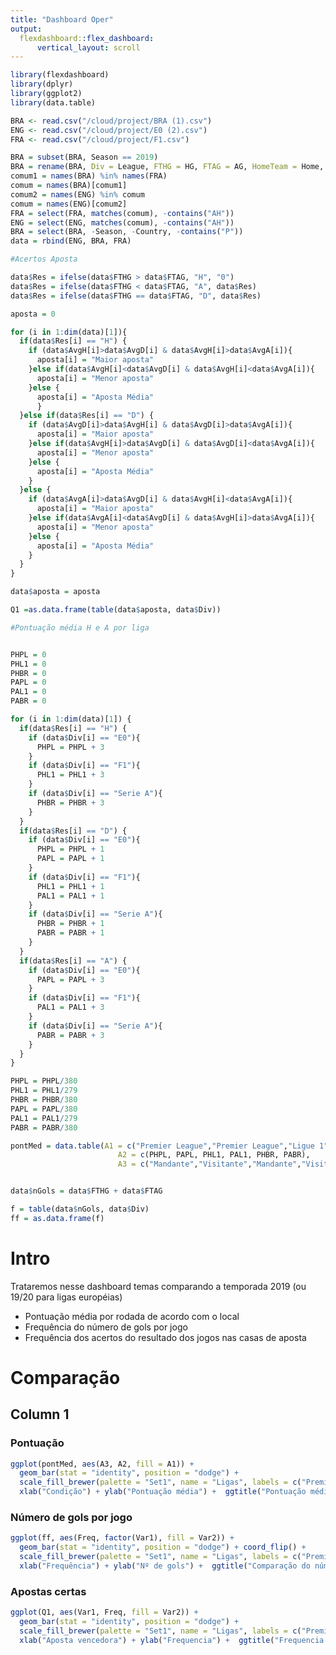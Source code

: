---
title: "Dashboard Oper"
output: 
  flexdashboard::flex_dashboard:
      vertical_layout: scroll
---

```{r include = FALSE}
library(flexdashboard)
library(dplyr)
library(ggplot2)
library(data.table)

BRA <- read.csv("/cloud/project/BRA (1).csv")
ENG <- read.csv("/cloud/project/E0 (2).csv")
FRA <- read.csv("/cloud/project/F1.csv")

BRA = subset(BRA, Season == 2019)
BRA = rename(BRA, Div = League, FTHG = HG, FTAG = AG, HomeTeam = Home, AwayTeam = Away, FTR = Res)
comum1 = names(BRA) %in% names(FRA)
comum = names(BRA)[comum1]
comum2 = names(ENG) %in% comum
comum = names(ENG)[comum2]
FRA = select(FRA, matches(comum), -contains("AH"))
ENG = select(ENG, matches(comum), -contains("AH"))
BRA = select(BRA, -Season, -Country, -contains("P"))
data = rbind(ENG, BRA, FRA)

#Acertos Aposta

data$Res = ifelse(data$FTHG > data$FTAG, "H", "0")
data$Res = ifelse(data$FTHG < data$FTAG, "A", data$Res)
data$Res = ifelse(data$FTHG == data$FTAG, "D", data$Res)

aposta = 0

for (i in 1:dim(data)[1]){
  if(data$Res[i] == "H") {
    if (data$AvgH[i]>data$AvgD[i] & data$AvgH[i]>data$AvgA[i]){
      aposta[i] = "Maior aposta"
    }else if(data$AvgH[i]<data$AvgD[i] & data$AvgH[i]<data$AvgA[i]){
      aposta[i] = "Menor aposta"
    }else {
      aposta[i] = "Aposta Média"
      }
  }else if(data$Res[i] == "D") {
    if (data$AvgD[i]>data$AvgH[i] & data$AvgD[i]>data$AvgA[i]){
      aposta[i] = "Maior aposta"
    }else if(data$AvgH[i]>data$AvgD[i] & data$AvgD[i]<data$AvgA[i]){
      aposta[i] = "Menor aposta"
    }else {
      aposta[i] = "Aposta Média"
    }
  }else {
    if (data$AvgA[i]>data$AvgD[i] & data$AvgH[i]<data$AvgA[i]){
      aposta[i] = "Maior aposta"
    }else if(data$AvgA[i]<data$AvgD[i] & data$AvgH[i]>data$AvgA[i]){
      aposta[i] = "Menor aposta"
    }else {
      aposta[i] = "Aposta Média"
    }
  }
}

data$aposta = aposta

Q1 =as.data.frame(table(data$aposta, data$Div))

#Pontuação média H e A por liga


PHPL = 0
PHL1 = 0
PHBR = 0
PAPL = 0
PAL1 = 0
PABR = 0

for (i in 1:dim(data)[1]) {
  if(data$Res[i] == "H") {
    if (data$Div[i] == "E0"){
      PHPL = PHPL + 3
    }
    if (data$Div[i] == "F1"){
      PHL1 = PHL1 + 3
    }
    if (data$Div[i] == "Serie A"){
      PHBR = PHBR + 3
    }
  }
  if(data$Res[i] == "D") {
    if (data$Div[i] == "E0"){
      PHPL = PHPL + 1
      PAPL = PAPL + 1
    }
    if (data$Div[i] == "F1"){
      PHL1 = PHL1 + 1
      PAL1 = PAL1 + 1
    }
    if (data$Div[i] == "Serie A"){
      PHBR = PHBR + 1
      PABR = PABR + 1
    }
  }
  if(data$Res[i] == "A") {
    if (data$Div[i] == "E0"){
      PAPL = PAPL + 3
    }
    if (data$Div[i] == "F1"){
      PAL1 = PAL1 + 3
    }
    if (data$Div[i] == "Serie A"){
      PABR = PABR + 3
    }
  }
}

PHPL = PHPL/380
PHL1 = PHL1/279
PHBR = PHBR/380
PAPL = PAPL/380
PAL1 = PAL1/279
PABR = PABR/380

pontMed = data.table(A1 = c("Premier League","Premier League","Ligue 1","Ligue 1","Brasileirão","Brasileirão"), 
                        A2 = c(PHPL, PAPL, PHL1, PAL1, PHBR, PABR), 
                        A3 = c("Mandante","Visitante","Mandante","Visitante","Mandante","Visitante"))


data$nGols = data$FTHG + data$FTAG

f = table(data$nGols, data$Div)
ff = as.data.frame(f)

```

# Intro {.sidebar}

Trataremos nesse dashboard temas comparando a temporada 2019 (ou 19/20 para ligas européias)

* Pontuação média por rodada de acordo com o local
* Frequência do número de gols por jogo
* Frequência dos acertos do resultado dos jogos nas casas de aposta

# Comparação

## Column 1

### Pontuação

```{r echo = FALSE}
ggplot(pontMed, aes(A3, A2, fill = A1)) + 
  geom_bar(stat = "identity", position = "dodge") +
  scale_fill_brewer(palette = "Set1", name = "Ligas", labels = c("Premier League", "Ligue 1", "Brasileirão")) + 
  xlab("Condição") + ylab("Pontuação média") +  ggtitle("Pontuação média por partida de acordo com a condição do time")
```


### Número de gols por jogo

```{r echo = FALSE}
ggplot(ff, aes(Freq, factor(Var1), fill = Var2)) + 
  geom_bar(stat = "identity", position = "dodge") + coord_flip() +
  scale_fill_brewer(palette = "Set1", name = "Ligas", labels = c("Premier League", "Ligue 1", "Brasileirão")) + 
  xlab("Frequência") + ylab("Nº de gols") +  ggtitle("Comparação do número de gols por partida entre ligas")

```


### Apostas certas

```{r echo = FALSE}
ggplot(Q1, aes(Var1, Freq, fill = Var2)) + 
  geom_bar(stat = "identity", position = "dodge") +
  scale_fill_brewer(palette = "Set1", name = "Ligas", labels = c("Premier League", "Ligue 1", "Brasileirão")) + 
  xlab("Aposta vencedora") + ylab("Frequencia") +  ggtitle("Frequencia de apostas certas por liga")

```
